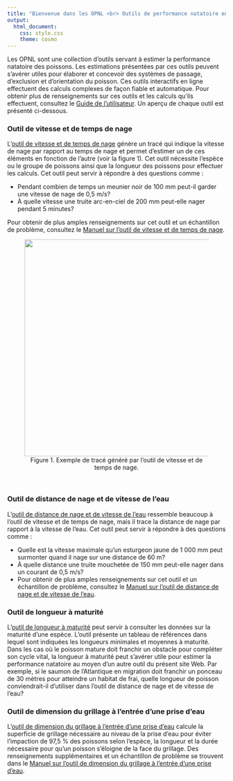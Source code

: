 ```yaml
---
title: "Bienvenue dans les OPNL <br> Outils de performance natatoire en ligne <hr>"
output: 
  html_document:
    css: style.css
    theme: cosmo
---
```

<!-- Google Analytics Script -->
<script>
  (function(i,s,o,g,r,a,m){i['GoogleAnalyticsObject']=r;i[r]=i[r]||function(){
  (i[r].q=i[r].q||[]).push(arguments)},i[r].l=1*new Date();a=s.createElement(o),
  m=s.getElementsByTagName(o)[0];a.async=1;a.src=g;m.parentNode.insertBefore(a,m)
  })(window,document,'script','https://www.google-analytics.com/analytics.js','ga');

  ga('create', 'UA-88888600-1', 'auto');
  ga('send', 'pageview');

</script>


Les OPNL sont une collection d’outils servant à estimer la performance natatoire des poissons. Les estimations présentées par ces outils peuvent s’avérer utiles pour élaborer et concevoir des systèmes de passage, d’exclusion et d’orientation du poisson. Ces outils interactifs en ligne effectuent des calculs complexes de façon fiable et automatique. Pour obtenir plus de renseignements sur ces outils et les calculs qu’ils effectuent, consultez le [Guide de l’utilisateur](http://www.fishprotectiontools.ca/fr/utilisateur.html). Un aperçu de chaque outil est présenté ci-dessous.



### Outil de vitesse et de temps de nage

L’[outil de vitesse et de temps de nage](http://www.fishprotectiontools.ca/fr/vitessetemps.html) génère un tracé qui indique la vitesse de nage par rapport au temps de nage et permet d’estimer un de ces éléments en fonction de l’autre (voir la figure 1). Cet outil nécessite l’espèce ou le groupe de poissons ainsi que la longueur des poissons pour effectuer les calculs. Cet outil peut servir à répondre à des questions comme :


* Pendant combien de temps un meunier noir de 100 mm peut-il garder une vitesse de nage de 0,5 m/s?
* À quelle vitesse une truite arc-en-ciel de 200 mm peut-elle nager pendant 5 minutes?

Pour obtenir de plus amples renseignements sur cet outil et un échantillon de problème, consultez le [Manuel sur l’outil de vitesse et de temps de nage](http://www.fishprotectiontools.ca/fr/utilisateur.html#exemple_de_vitesse_par_rapport_au_temps).


<center>
<figure>
  <img src="Figures/SpeedTimePlot.png" width=500>
  <figcaption>Figure 1. Exemple de tracé généré par l’outil de vitesse et de temps de nage.</figcaption>
</figure>
</center>
<br>

### Outil de distance de nage et de vitesse de l’eau

L’[outil de distance de nage et de vitesse de l’eau](http://www.fishprotectiontools.ca/fr/distancevitesse.html) ressemble beaucoup à l’outil de vitesse et de temps de nage, mais il trace la distance de nage par rapport à la vitesse de l’eau. Cet outil peut servir à répondre à des questions comme :

* Quelle est la vitesse maximale qu’un esturgeon jaune de 1 000 mm peut surmonter quand il nage sur une distance de 60 m?
* À quelle distance une truite mouchetée de 150 mm peut-elle nager dans un courant de 0,5 m/s?
* Pour obtenir de plus amples renseignements sur cet outil et un échantillon de problème, consultez le [Manuel sur l’outil de distance de nage et de vitesse de l’eau](http://www.fishprotectiontools.ca/fr/utilisateur.html#exemple_de_distance_par_rapport_%C3%A0_la_vitesse).


### Outil de longueur à maturité

L’[outil de longueur à maturité](http://www.fishprotectiontools.ca/fr/longueurmaturite.html) peut servir à consulter les données sur la maturité d’une espèce. L’outil présente un tableau de références dans lequel sont indiquées les longueurs minimales et moyennes à maturité. Dans les cas où le poisson mature doit franchir un obstacle pour compléter son cycle vital, la longueur à maturité peut s’avérer utile pour estimer la performance natatoire au moyen d’un autre outil du présent site Web. Par exemple, si le saumon de l’Atlantique en migration doit franchir un ponceau de 30 mètres pour atteindre un habitat de frai, quelle longueur de poisson conviendrait-il d’utiliser dans l’outil de distance de nage et de vitesse de l’eau?


### Outil de dimension du grillage à l’entrée d’une prise d’eau

L’[outil de dimension du grillage à l’entrée d’une prise d’eau](http://www.fishprotectiontools.ca/fr/prisedeau.html) calcule la superficie de grillage nécessaire au niveau de la prise d’eau pour éviter l’impaction de 97,5 % des poissons selon l’espèce, la longueur et la durée nécessaire pour qu’un poisson s’éloigne de la face du grillage. Des renseignements supplémentaires et un échantillon de problème se trouvent dans le [Manuel sur l’outil de dimension du grillage à l’entrée d’une prise d’eau](http://www.fishprotectiontools.ca/fr/manuel-prisedeau.html).